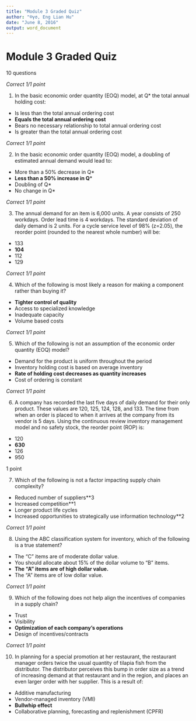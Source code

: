```yaml
---
title: "Module 3 Graded Quiz"
author: "®γσ, Eng Lian Hu"
date: "June 8, 2016"
output: word_document
---
```



# Module 3 Graded Quiz

10 questions

*Correct 1/1 point*

1. In the basic economic order quantity (EOQ) model, at Q* the total annual holding cost:

- Is less than the total annual ordering cost
- **Equals the total annual ordering cost**
- Bears no necessary relationship to total annual ordering cost
- Is greater than the total annual ordering cost

*Correct 1/1 point*

2. In the basic economic order quantity (EOQ) model, a doubling of estimated annual demand would lead to:

- More than a 50% decrease in Q*
- **Less than a 50% increase in Q***
- Doubling of Q*
- No change in Q*

*Correct 1/1 point*

3. The annual demand for an item is 6,000 units. A year consists of 250 workdays. Order lead time is 4 workdays. The standard deviation of daily demand is 2 units. For a cycle service level of 98% (z=2.05), the reorder point (rounded to the nearest whole number) will be:

- 133
- **104**
- 112
- 129

*Correct 1/1 point*

4. Which of the following is most likely a reason for making a component rather than buying it?

- **Tighter control of quality**
- Access to specialized knowledge
- Inadequate capacity
- Volume based costs

*Correct 1/1 point*

5. Which of the following is not an assumption of the economic order quantity (EOQ) model?

- Demand for the product is uniform throughout the period
- Inventory holding cost is based on average inventory
- **Rate of holding cost decreases as quantity increases**
- Cost of ordering is constant

*Correct 1/1 point*

6. A company has recorded the last five days of daily demand for their only product. These values are 120, 125, 124, 128, and 133. The time from when an order is placed to when it arrives at the company from its vendor is 5 days. Using the continuous review inventory management model and no safety stock, the reorder point (ROP) is:

- 120
- **630**
- 126
- 950

1 point

7. Which of the following is not a factor impacting supply chain complexity?

- Reduced number of suppliers**3
- Increased competition**1
- Longer product life cycles
- Increased opportunities to strategically use information technology**2

*Correct 1/1 point*

8. Using the ABC classification system for inventory, which of the following is a true statement?

- The "C" items are of moderate dollar value.
- You should allocate about 15% of the dollar volume to "B" items.
- **The "A" items are of high dollar value.**
- The "A" items are of low dollar value.

*Correct 1/1 point*

9. Which of the following does not help align the incentives of companies in a supply chain?

- Trust
- Visibility
- **Optimization of each company's operations**
- Design of incentives/contracts

*Correct 1/1 point*

10. In planning for a special promotion at her restaurant, the restaurant manager orders twice the usual quantity of tilapia fish from the distributor. The distributor perceives this bump in order size as a trend of increasing demand at that restaurant and in the region, and places an even larger order with her supplier. This is a result of:

- Additive manufacturing
- Vendor-managed inventory (VMI)
- **Bullwhip effect**
- Collaborative planning, forecasting and replenishment (CPFR)


